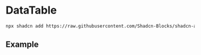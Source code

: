 

<Meta title="Example/DataTable" />

# DataTable

```bash
npx shadcn add https://raw.githubusercontent.com/Shadcn-Blocks/shadcn-admin-blocks/refs/heads/main/public/r/DataTable.json
```

## Example

<Canvas of={Stories.StaticDataExample} />
